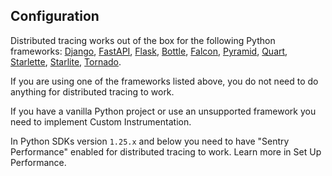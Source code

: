 ## Configuration

Distributed tracing works out of the box for the following Python frameworks: <a href="/platforms/python/guides/django/distributed-tracing/instrumentation/automatic-instrumentation/">Django</a>, <a href="/platforms/python/guides/fastapi/distributed-tracing/instrumentation/automatic-instrumentation/">FastAPI</a>, <a href="/platforms/python/guides/flask/distributed-tracing/instrumentation/automatic-instrumentation/">Flask</a>, <a href="/platforms/python/guides/bottle/distributed-tracing/instrumentation/automatic-instrumentation/">Bottle</a>, <a href="/platforms/python/guides/falcon/distributed-tracing/instrumentation/automatic-instrumentation/">Falcon</a>, <a href="/platforms/python/guides/pyramid/distributed-tracing/instrumentation/automatic-instrumentation/">Pyramid</a>, <a href="/platforms/python/guides/quart/distributed-tracing/instrumentation/automatic-instrumentation/">Quart</a>, <a href="/platforms/python/guides/starlette/distributed-tracing/instrumentation/automatic-instrumentation/">Starlette</a>, <a href="/platforms/python/guides/starlite/distributed-tracing/instrumentation/automatic-instrumentation/">Starlite</a>, <a href="/platforms/python/guides/tornado/distributed-tracing/instrumentation/automatic-instrumentation/">Tornado</a>.

If you are using one of the frameworks listed above, you do not need to do anything for distributed tracing to work.

If you have a vanilla Python project or use an unsupported framework you need to implement <PlatformLink to="/distributed-tracing/instrumentation/custom-instrumentation/">Custom Instrumentation</PlatformLink>.

<Alert title="Note" level="note">

In Python SDKs version `1.25.x` and below you need to have "Sentry Performance" enabled for distributed tracing to work. Learn more in <PlatformLink to="/performance/">Set Up Performance</PlatformLink>.

</Alert>

<!--

TODO: Check these if there is really auto instrumentation:
- AWS Lambda
- GCP
- Trytond
- Celery
- rq

-->
